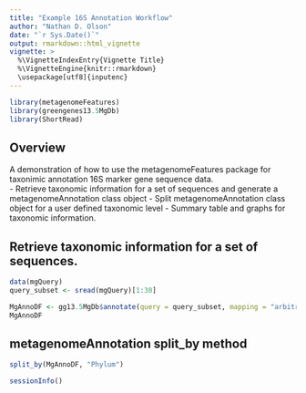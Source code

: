 ```yaml
---
title: "Example 16S Annotation Workflow"
author: "Nathan D. Olson"
date: "`r Sys.Date()`"
output: rmarkdown::html_vignette
vignette: >
  %\VignetteIndexEntry{Vignette Title}
  %\VignetteEngine{knitr::rmarkdown}
  \usepackage[utf8]{inputenc}
---
```


```r
library(metagenomeFeatures)
library(greengenes13.5MgDb)
library(ShortRead)
```

## Overview
A demonstration of how to use the metagenomeFeatures package for taxonimic annotation 16S marker gene sequence data.  
- Retrieve taxonomic information for a set of sequences and generate a metagenomeAnnotation class object
- Split metagenomeAnnotation class object for a user defined taxonomic level
- Summary table and graphs for taxonomic information.


## Retrieve taxonomic information for a set of sequences.
```r
data(mgQuery)
query_subset <- sread(mgQuery)[1:30]

MgAnnoDF <- gg13.5MgDb$annotate(query = query_subset, mapping = "arbitrary")
MgAnnoDF
```

## metagenomeAnnotation split_by method
```r
split_by(MgAnnoDF, "Phylum")
```

```r
sessionInfo()
```
